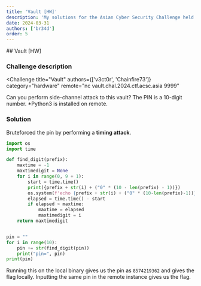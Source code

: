 ```yaml
---
title: 'Vault [HW]'
description: 'My solutions for the Asian Cyber Security Challenge held in 2024.'
date: 2024-03-31
authors: ['br34d']
order: 5
---
```



<div class="invisible h-0! [&+*]:mt-0 [&+*_*]:mt-0">
## Vault [HW]
</div>

### Challenge description
<Challenge
  title="Vault"
  authors={['v3ct0r', 'Chainfire73']}
  category="hardware"
  remote="nc vault.chal.2024.ctf.acsc.asia 9999"
>
Can you perform side-channel attack to this vault? The PIN is a 10-digit number.
*Python3 is installed on remote. 

</Challenge>


### Solution

Bruteforced the pin by performing a **timing attack**.

```py showLineNumbers=false
import os
import time

def find_digit(prefix):
    maxtime = -1
    maxtimedigit = None
    for i in range(0, 9 + 1):
        start = time.time()
        print({prefix + str(i) + ("0" * (10 - len(prefix) - 1))})
        os.system(f'echo {prefix + str(i) + ("0" * (10-len(prefix)-1))} | ./chall')
        elapsed = time.time() - start
        if elapsed > maxtime:
            maxtime = elapsed
            maxtimedigit = i
    return maxtimedigit


pin = ""
for i in range(10):
    pin += str(find_digit(pin))
    print("pin=", pin)
print(pin)
```

Running this on the local binary gives us the pin as `8574219362` and gives the flag locally. Inputting the same pin in the remote instance gives us the flag.
